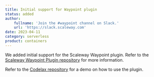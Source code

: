 ```yaml
---
title: Initial support for Waypoint plugin
status: added
author:
    fullname: 'Join the #waypoint channel on Slack.'
    url: 'https://slack.scaleway.com'
date: 2023-04-11
category: serverless
product: containers
---
```


We added initial support for the Scaleway Waypoint plugin. Refer to the [Scaleway Waypoint Plugin repository](https://github.com/scaleway/waypoint-plugin-scaleway) for more information.

Refer to the [Codelax repository](https://github.com/Codelax/waypoint-scaleway-demo) for a demo on how to use the plugin. 

